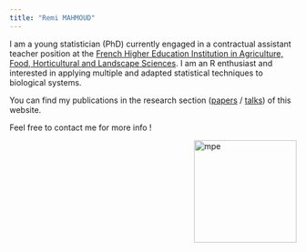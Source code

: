 ```yaml
---
title: "Remi MAHMOUD"
---
```


I am a young statistician (PhD) currently engaged in a contractual assistant teacher position at 
the [French Higher Education Institution in Agriculture, Food, Horticultural and Landscape Sciences](https://www.institut-agro-rennes-angers.fr/). I am an R enthusiast and interested in applying multiple and adapted statistical techniques to biological systems.


You can find my publications in the research section ([papers](https://remimahmoud.github.io/papers.html) / [talks](https://remimahmoud.github.io/talks.html)) of this website.


Feel free to contact me for more info !


<img src="images/mahmoud_photo.png" alt="mpe" width = "180px" align="right"> </img>